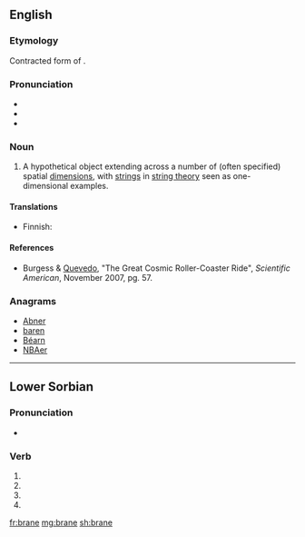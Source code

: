 {{also|Brane}}
==English==
{{wikipedia}}

===Etymology===
Contracted form of {{term|membrane}}.

===Pronunciation===
* {{IPA|/bɹeɪn/|lang=en}}
* {{homophones|brain|lang=en}}
* {{rhymes|eɪn|lang=en}}

===Noun===
{{en-noun}}

# {{context|physics|lang=en}} A hypothetical object extending across a number of (often specified) spatial [[dimension]]s, with [[strings]] in [[string theory]] seen as one-dimensional examples.

====Translations====
{{trans-top|hypothetical object}}
* Finnish: {{t|fi|braani}}
{{trans-mid}}
{{trans-bottom}}

====References====
* Burgess & [[w:Fernando Quevedo|Quevedo]], "The Great Cosmic Roller-Coaster Ride", ''Scientific American'', November 2007, pg. 57.

===Anagrams===
* [[Abner#English|Abner]]
* [[baren#English|baren]]
* [[Béarn#English|Béarn]]
* [[NBAer#English|NBAer]]

----
==Lower Sorbian==

===Pronunciation===
* {{IPA|[ˈbranɛ]|lang=dsb}}

===Verb===
{{head|dsb}}

# {{dsb-inflection of|ptc|brany|nom|s|n}}
# {{dsb-inflection of|ptc|brany|acc|s|n}}
# {{dsb-inflection of|ptc|brany|nom|p}}
# {{dsb-inflection of|ptc|brany|acc|p}}

[[fr:brane]]
[[mg:brane]]
[[sh:brane]]